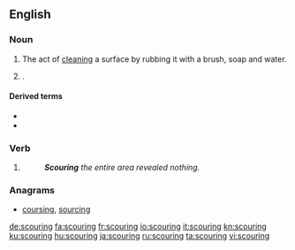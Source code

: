 ==English==

===Noun===
{{en-noun}}

# The act of [[clean]]ing a surface by rubbing it with a brush, soap and water.
# {{context|of livestock|lang=en}} {{l|en|diarrhea|Diarrhea}}.

====Derived terms====
* {{l|en|scouring pad}}
* {{l|en|scouring brush}}

===Verb===
{{head|en|present participle}}

# {{present participle of|scour|lang=en|nocat=1}}
#: '''''Scouring''' the entire area revealed nothing.''

===Anagrams===
* [[coursing#English|coursing]], [[sourcing#English|sourcing]]

[[de:scouring]]
[[fa:scouring]]
[[fr:scouring]]
[[io:scouring]]
[[it:scouring]]
[[kn:scouring]]
[[ku:scouring]]
[[hu:scouring]]
[[ja:scouring]]
[[ru:scouring]]
[[ta:scouring]]
[[vi:scouring]]